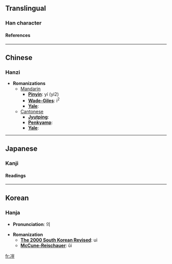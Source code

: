 ==Translingual==
===Han character===
{{Han char|rad=冫|as=10|sn=12|four=|canj=戈一山一廿 (IMUMT)}}
====References====
{{Han ref|kx=0133.100|dkj=01684|dj=0297.180|hdz=10300.030|uh=51D2|ud=20946}}
----

==Chinese==
===Hanzi===


* '''Romanizations'''
** [[Mandarin]]
*** '''[[Pinyin]]''': yí (yi2)
*** '''[[Wade-Giles]]''': i<sup>2</sup>
*** '''[[Yale]]''': 
**[[Cantonese]]
***'''[[Jyutping]]''':
***'''[[Penkyamp]]''': 
***'''[[Yale]]''': 


----
==Japanese==
===Kanji===
{{ja-kanji|grade=|rs=冫10}}
====Readings====
{{ja-readings|on=[[ぎ]] (gi), [[げ]] (ge), [[かい]] (kai), [[がい]] (gai)|kun=[[さむい]] (samui)}}


----
==Korean==
===Hanja===

* '''Pronunciation''': 의

* '''Romanization'''
** '''[[The 2000 South Korean Revised Romanization|The 2000 South Korean Revised]]''': ui
** '''[[McCune-Reischauer]]''': ŭi


[[fr:凒]]